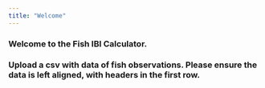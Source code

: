```yaml
---
title: "Welcome"
---
```


### **Welcome to the Fish IBI Calculator.**

### Upload a **csv** with data of fish observations. Please ensure the data is left aligned, with headers in the first row.